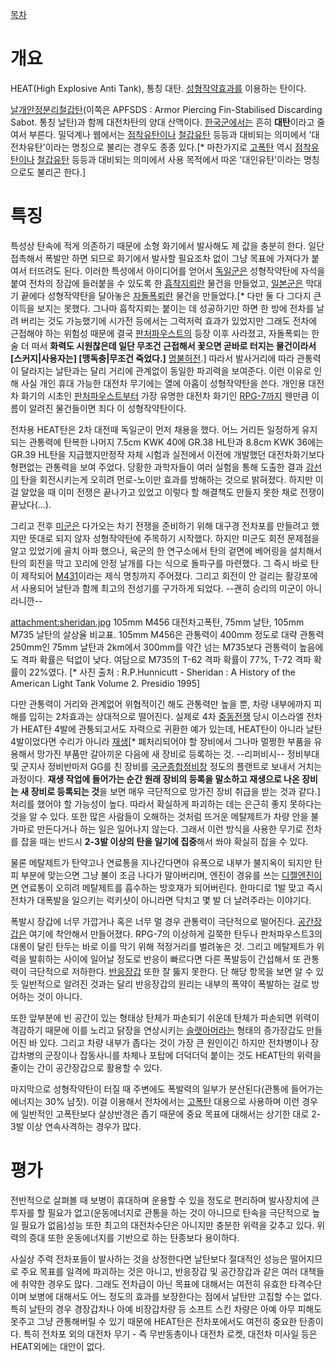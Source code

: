 [[목차]]
= 개요 =
HEAT(High Explosive Anti Tank), 통칭 대탄. [[성형작약]]효과를 이용하는 탄이다.

[[날개안정분리철갑탄]](이쪽은 APFSDS : Armor Piercing Fin-Stabilised Discarding Sabot. 통칭 날탄)과 함께 대전차탄의 양대 산맥이다. [[한국군]]에서는 흔히 '''대탄'''이라고 줄여서 부른다. 밀덕계나 웹에서는 [[점착유탄]]이나 [[철갑유탄]] 등등과 대비되는 의미에서 '대전차유탄'이라는 명칭으로 불리는 경우도 종종 있다.[* 마찬가지로 [[고폭탄]] 역시 [[점착유탄]]이나 [[철갑유탄]] 등등과 대비되는 의미에서 사용 목적에서 따온 '대인유탄'이라는 명칭으로도 불리곤 한다.]
= 특징 =
특성상 탄속에 적게 의존하기 때문에 소형 화기에서 발사해도 제 값을 충분히 한다. 일단 접촉해서 폭발만 하면 되므로 화기에서 발사할 필요조차 없이 그냥 목표에 가져다가 붙여서 터뜨려도 된다. 이러한 특성에서 아이디어를 얻어서 [[독일군]]은 성형작약탄에 자석을 붙여 전차의 장갑에 들러붙을 수 있도록 한 [[흡착지뢰]]란 물건을 만들었고, [[일본군]]은 막대기 끝에다 성형작약탄을 달아놓은 [[자돌폭뢰]]란 물건을 만들었다.[* 다만 둘 다 그다지 큰 이득을 보지는 못했다. 그나마 흡착지뢰는 붙이는 데 성공하기만 하면 한 방에 전차를 날려 버리는 것도 가능했기에 시가전 등에서는 그럭저럭 효과가 있었지만 그래도 전차에 근접해야 하는 위험성 때문에 결국 [[판처파우스트]]의 등장 이후 사라졌고, 자돌폭뢰는 한 술 더 떠서 '''화력도 시원찮은데 일단 무조건 근접해서 꽃으면 곧바로 터지는 물건이라서 [스커지|사용자는] [맹독충|무조건 죽었다.]''' [[일본군의 무기체계|명불허전]].] 따라서 발사거리에 따라 관통력이 달라지는 날탄과는 달리 거리에 관계없이 동일한 파괴력을 보여준다. 
이런 이유로 인해 사실 개인 휴대 가능한 대전차 무기에는 열에 아홉이 성형작약탄을 쓴다. 개인용 대전차 화기의 시초인 [[판처파우스트]]부터 가장 유명한 대전차 화기인 [[RPG-7]]까지 웬만큼 이름이 알려진 물건들이면 죄다 이 성형작약탄이다.

전차용 HEAT탄은 2차 대전때 독일군이 먼저 채용을 했다. 어느 거리든 일정하게 유지되는 관통력에 탄복한 나머지 7.5cm KWK 40에 GR.38 HL탄과 8.8cm KWK 36에는 GR.39 HL탄을 지급했지만정작  자체 시험과 실전에서 이전에 개발했던 대전차화기보다 형편없는 관통력을 보여 주었다. 당황한 과학자들이 여러 실험을 통해 도출한 결과 [[강선]]이 탄을 회전시키는게 오히려 먼로-노이만 효과를 방해하는 것으로 밝혀졌다. 하지만 이걸 알았을 때 이미 전쟁은 끝나가고 있었고 이렇다 할 해결책도 만들지 못한 채로 전쟁이 끝났다(...). 

그리고 전후 [[미군]]은 다가오는 차기 전쟁을 준비하기 위해 대구경 전차포를 만들려고 했지만 뜻대로 되지 않자 성형작약탄에 주목하기 시작했다. 하지만 미군도 회전 문제점을 알고 있었기에 골치 아파 했으나, 육군의 한 연구소에서 탄의 겉면에 베어링을 설치해서 탄의 회전을 막고 꼬리에 안정 날개를 다는 식으로 돌파구를 마련했다. 그 즉시 바로 탄이 제작되어 [http://uxoinfo.com/blogcfc/client/includes/uxopages/Mulvaney_Details.cfm?Ord_Id=P128 M431]이라는 제식 명칭까지 주어졌다. 그리고 회전이 안 걸리는 활강포에서 사용되어 날탄과 함께 최고의 전성기를 구가하게 되었다. --괜히 승리의 미군이 아니라니깐--

attachment:sheridan.jpg
105mm M456 대전차고폭탄, 75mm 날탄, 105mm M735 날탄의 살상율 비교표. 105mm M456은 관통력이 400mm 정도로 대략 관통력 250mm인 75mm 날탄과 2km에서 300mm를 약간 넘는 M735보다 관통력이 높음에도 격파 확률은 턱없이 낮다. 여담으로 M735의 T-62 격파 확률이 77%, T-72 격파 확률이 22%였다. [* 사진 출처 : R.P.Hunnicutt - Sheridan : A History of the American Light Tank Volume 2. Presidio 1995]

다만 관통력이 거리와 관계없어 위협적이긴 해도 관통력만 높을 뿐, 차량 내부에까지 피해를 입히는 2차효과는 상대적으로 떨어진다. 실제로 4차 [[중동전쟁]] 당시 이스라엘 전차가 HEAT탄 4발에 관통되고서도 자력으로 귀환한 예가 있는데, HEAT탄이 아니라 날탄 4발이었다면 수리가 아니라 [[재생]][* 폐처리되어야 할 장비에서 그나마 멀쩡한 부품을 유용해서 망가진 부품만 갈아끼운 다음에 새 장비로 등록하는 것. --리퍼비시-- 정비부대 및 군지사 정비반마저 GG를 친 장비를 [[국군종합정비창]] 정도의 플랜트로 보내서 거치는 과정이다. '''재생 작업에 들어가는 순간 원래 장비의 등록을 말소하고 재생으로 나온 장비는 새 장비로 등록되는 것'''을 보면 매우 극단적으로 망가진 장비 취급을 받는 것과 같다.] 처리를 했어야 할 가능성이 높다. 따라서 확실하게 파괴하는 데는 은근히 좋지 못하다는 것을 알 수 있다. 또한 많은 사람들이 오해하는 것처럼 뜨거운 메탈제트가 차량 안을 불가마로 만든다거나 하는 일은 일어나지 않는다. 그래서 이런 방식을 사용한 무기로 전차를 잡을 때는 반드시 '''2-3발 이상의 탄을 일기에 집중'''해서 쏴야 확실히 잡을 수 있다.

물론 메탈제트가 탄약고나 연료통을 지나간다면야 유폭으로 내부가 불지옥이 되지만 탄피 부분에 맞는으면 그냥 불이 조금 나다가 말아버리며, 엔진이 경유를 쓰는 [[디젤엔진]]이면 연료통이 오히려 메탈제트를 흡수하는 방호재가 되어버린다. 한마디로 1발 맞고 즉시 전차가 대폭발을 일으키는 럭키샷이 아니라면 닥치고 몇 발 더 날려주라는 이야기다.

폭발시 장갑에 너무 가깝거나 혹은 너무 멀 경우 관통력이 극단적으로 떨어진다. [[공간장갑]]은 여기에 착안해서 만들어졌다. RPG-7의 이상하게 길쭉한 탄두나 판처파우스트3의 대롱이 달린 탄두는 바로 이를 막기 위해 적정거리를 벌려놓은 것. 그리고 메탈제트가 위력을 발휘하는 사이에 일어날 정도로 반응이 빠르다면 다른 폭발등이 간섭해서 또 관통력이 극단적으로 저하한다. [[반응장갑]] 또한 잘 뚫지 못한다. 단 해당 항목을 보면 알 수 있듯 일반적으로 알려진 것과는 달리 반응장갑의 원리는 내부의 폭약이 폭발하는 걸로 방어하는 것이 아니다.

또한 앞부분에 빈 공간이 있는 형태상 탄체가 파손되기 쉬운데 탄체가 파손되면 위력이 격감하기 때문에 이를 노리고 닭장을 연상시키는 [[슬랫아머]]라는 형태의 증가장갑도 만들어진 바 있다. 그리고 차량 내부가 좁다는 것이 가장 큰 원인이긴 하지만 전차병이나 장갑차병의 군장이나 잡동사니를 차체나 포탑에 더덕더덕 붙이는 것도 HEAT탄의 위력을 줄이는 간이 공간장갑으로 활용할 수 있다.

마지막으로 성형작약탄이 터질 때 주변에도 폭발력의 일부가 분산된다(관통에 들어가는 에너지는 30% 남짓). 이걸 이용해서 전차에서는 [[고폭탄]] 대용으로 사용하며 이런 경우에 일반적인 고폭탄보다 살상반경은 좁기 때문에 중요 목표에 대해서는 상기한 대로 2-3발 이상 연속사격하는 경우가 많다.

= 평가 =
전반적으로 살펴볼 때 보병이 휴대하며 운용할 수 있을 정도로 편리하며 발사장치에 큰 투자를 할 필요가 없고(운동에너지로 관통을 하는 것이 아니므로 탄속을 극단적으로 높일 필요가 없음)성능 또한 최고의 대전차수단은 아니지만 충분한 위력을 갖추고 있다. 위력의 증대 또한 운동에너지를 기반으로 하는 탄종보다 용이하다.

사실상 주력 전차포들이 발사하는 것을 상정한다면 날탄보다 절대적인 성능은 떨어지므로 주요 목표를 일격에 파괴하는 것은 아니고, 반응장갑 및 공간장갑과 같은 여러 대책들에 취약한 경우도 많다. 그래도 전차급이 아닌 목표에 대해서는 여전히 유효한 타격수단이며 보병에 대해서도 어느 정도의 효과를 보장한다는 점에서 날탄만 고집할 수는 없다. 특히 날탄의 경우 경장갑차나 아예 비장갑차량 등 소프트 스킨 차량은 아예 아무 피해도 못주고 그냥 관통해버릴 수 있기 때문에 HEAT탄은 전차포에서도 여전히 중요한 탄종이다. 특히 전차포 외의 대전차 무기 - 즉 무반동총이나 대전차 로켓, 대전차 미사일 등은 HEAT외에는 대안이 없다.
